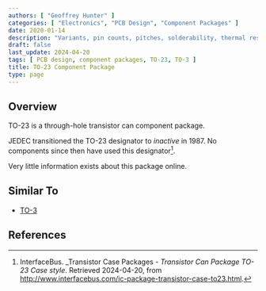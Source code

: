 ```yaml
---
authors: [ "Geoffrey Hunter" ]
categories: [ "Electronics", "PCB Design", "Component Packages" ]
date: 2020-01-14
description: "Variants, pin counts, pitches, solderability, thermal resistances, dimensions, land patterns, 3D models and more info for the TO-23 component package."
draft: false
last_update: 2024-04-20
tags: [ PCB design, component packages, TO-23, TO-3 ]
title: TO-23 Component Package
type: page
---
```


## Overview

TO-23 is a through-hole transistor can component package.

JEDEC transitioned the TO-23 designator to _inactive_ in 1987. No components since then have used this designator[^interface-bus-to-23].

Very little information exists about this package online.

## Similar To

* [TO-3](/pcb-design/component-packages/to-3-component-package/)

## References

[^interface-bus-to-23]: InterfaceBus. _Transistor Case Packages - _Transistor Can Package TO-23 Case style_. Retrieved 2024-04-20, from 
http://www.interfacebus.com/ic-package-transistor-case-to23.html.
